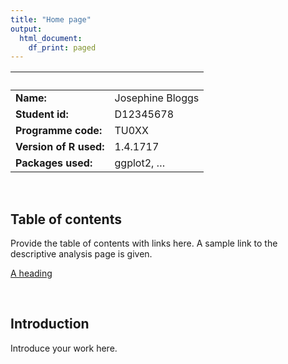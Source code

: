 ---
title: "Home page"
output:
  html_document:
    df_print: paged
---

                       |     
-----------------------|-----------------
**Name:**              | Josephine Bloggs
**Student id:**        | D12345678
**Programme code:**    | TU0XX
**Version of R used:** | 1.4.1717
**Packages used:**     | ggplot2, ...

 

## Table of contents

Provide the table of contents with links here. A sample link to the descriptive analysis page is given.

[A heading](a_page.html)

 

## Introduction

Introduce your work here.